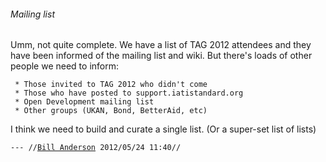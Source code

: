 ====== Mailing list ======
Umm, not quite complete. We have a list of TAG 2012 attendees and they have been informed of the mailing list and wiki. But there's loads of other people we need to inform:
  * Those invited to TAG 2012 who didn't come
  * Those who have posted to support.iatistandard.org
  * Open Development mailing list
  * Other groups (UKAN, Bond, BetterAid, etc)

I think we need to build and curate a single list. (Or a super-set list of lists)
 --- //[[bill.anderson@devinit.org|Bill Anderson]] 2012/05/24 11:40//
